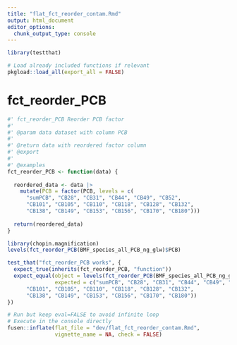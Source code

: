 ```yaml
---
title: "flat_fct_reorder_contam.Rmd"
output: html_document
editor_options: 
  chunk_output_type: console
---
```


```r
library(testthat)
```

```r
# Load already included functions if relevant
pkgload::load_all(export_all = FALSE)
```

# fct_reorder_PCB

```r
#' fct_reorder_PCB Reorder PCB factor
#'
#' @param data dataset with column PCB
#'
#' @return data with reordered factor column
#' @export
#'
#' @examples
fct_reorder_PCB <- function(data) {
  
  reordered_data <- data |> 
    mutate(PCB = factor(PCB, levels = c(
      "sumPCB", "CB28", "CB31", "CB44", "CB49", "CB52", 
      "CB101", "CB105", "CB110", "CB118", "CB128", "CB132", 
      "CB138", "CB149", "CB153", "CB156", "CB170", "CB180")))
  
  return(reordered_data)
}
```

```r
library(chopin.magnification)
levels(fct_reorder_PCB(BMF_species_all_PCB_ng_glw)$PCB)
```

```r
test_that("fct_reorder_PCB works", {
  expect_true(inherits(fct_reorder_PCB, "function"))
  expect_equal(object = levels(fct_reorder_PCB(BMF_species_all_PCB_ng_glw)$PCB),
               expected = c("sumPCB", "CB28", "CB31", "CB44", "CB49", "CB52", 
      "CB101", "CB105", "CB110", "CB118", "CB128", "CB132", 
      "CB138", "CB149", "CB153", "CB156", "CB170", "CB180"))
})
```


```r
# Run but keep eval=FALSE to avoid infinite loop
# Execute in the console directly
fusen::inflate(flat_file = "dev/flat_fct_reorder_contam.Rmd", 
               vignette_name = NA, check = FALSE)
```

